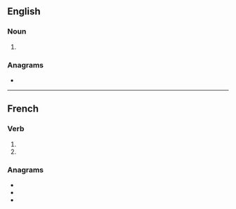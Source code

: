 {{also|tonnés}}
==English==

===Noun===
{{head|en|noun plural form}}

# {{plural of|tonne|lang=en}}

===Anagrams===
* {{anagrams|en|a=ennost|non est|nonets|senton|sonnet|stonen|tennos|tenons|tenson}}

----

==French==

===Verb===
{{head|fr|verb form}}

# {{inflection of|tonner||2|s|pres|indc|lang=fr}}
# {{inflection of|tonner||2|s|pres|subj|lang=fr}}

===Anagrams===
* {{l|fr|entons}}
* {{l|fr|sonnet}}
* {{l|fr|tenons}}